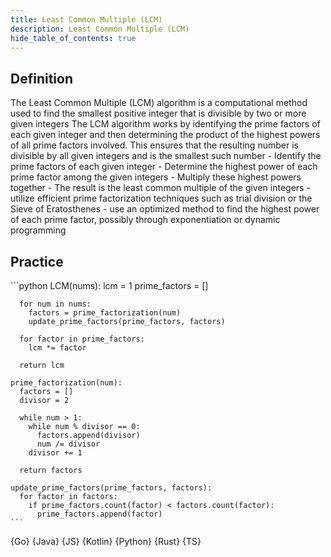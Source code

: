 ```yaml
---
title: Least Common Multiple (LCM)
description: Least Common Multiple (LCM)
hide_table_of_contents: true
---
```





## Definition

<Tabs>
  <TabItem value="definition" label="Definition">
    The Least Common Multiple (LCM) algorithm is a computational method used to find the smallest positive integer that is divisible by two or more given integers
  </TabItem>
  <TabItem value="how" label="Explanation">
    The LCM algorithm works by identifying the prime factors of each given integer and then determining the product of the highest powers of all prime factors involved. This ensures that the resulting number is divisible by all given integers and is the smallest such number
  </TabItem>
  <TabItem value="guidance" label="Guidance">
    - Identify the prime factors of each given integer
    - Determine the highest power of each prime factor among the given integers
    - Multiply these highest powers together
    - The result is the least common multiple of the given integers
  </TabItem>
  <TabItem value="tips" label="Tips">
    - utilize efficient prime factorization techniques such as trial division or the Sieve of Eratosthenes
    - use an optimized method to find the highest power of each prime factor, possibly through exponentiation or dynamic programming
  </TabItem>
</Tabs>

## Practice

<Tabs>
  <TabItem value="practice" label="Practice">
    ```python
    LCM(nums):
      lcm = 1
      prime_factors = []

      for num in nums:
        factors = prime_factorization(num)
        update_prime_factors(prime_factors, factors)

      for factor in prime_factors:
        lcm *= factor

      return lcm

    prime_factorization(num):
      factors = []
      divisor = 2

      while num > 1:
        while num % divisor == 0:
          factors.append(divisor)
          num /= divisor
        divisor += 1

      return factors

    update_prime_factors(prime_factors, factors):
      for factor in factors:
        if prime_factors.count(factor) < factors.count(factor):
          prime_factors.append(factor)
    ```
  </TabItem>
  <TabItem value="solution" label="Solution">
    <Tabs queryString="code">
      <TabItem
        value="go"
        label=""
        attributes={{ title: "Go Lang", className: "code_lang go m" }}
      >
        <CodeBlock language="go">{Go}</CodeBlock>
      </TabItem>
      <TabItem
        value="java"
        label=""
        attributes={{ title: "Java", className: "code_lang java m" }}
      >
        <CodeBlock language="java">{Java}</CodeBlock>
      </TabItem>
      <TabItem
        value="js"
        label=""
        attributes={{ title: "JavaScript", className: "code_lang js m" }}
      >
        <CodeBlock language="js">{JS}</CodeBlock>
      </TabItem>
      <TabItem
        value="kotlin"
        label=""
        attributes={{ title: "Kotlin", className: "code_lang kotlin m" }}
      >
        <CodeBlock language="kotlin">{Kotlin}</CodeBlock>
      </TabItem>
      <TabItem
        value="python"
        label=""
        attributes={{ title: "Python", className: "code_lang python m" }}
      >
        <CodeBlock language="python">{Python}</CodeBlock>
      </TabItem>
      <TabItem
        value="rust"
        label=""
        attributes={{ title: "Rust", className: "code_lang rust m" }}
      >
        <CodeBlock language="rust">{Rust}</CodeBlock>
      </TabItem>
      <TabItem
        value="ts"
        label=""
        attributes={{ title: "TypeScript", className: "code_lang ts m" }}
      >
        <CodeBlock language="ts">{TS}</CodeBlock>
      </TabItem>
    </Tabs>
  </TabItem>
</Tabs>
